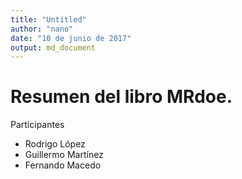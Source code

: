 ```yaml
---
title: "Untitled"
author: "nano"
date: "10 de junio de 2017"
output: md_document
---
```


# Resumen del libro MRdoe. 

Participantes

+ Rodrigo López
+ Guillermo Martínez
+ Fernando Macedo